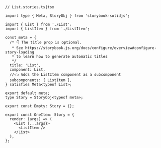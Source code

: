 ```tsx
// List.stories.ts|tsx

import type { Meta, StoryObj } from 'storybook-solidjs';

import { List } from './List';
import { ListItem } from './ListItem';

const meta = {
  /* 👇 The title prop is optional.
   * See https://storybook.js.org/docs/configure/overview#configure-story-loading
   * to learn how to generate automatic titles
   */
  title: 'List',
  component: List,
  //👈 Adds the ListItem component as a subcomponent
  subcomponents: { ListItem },
} satisfies Meta<typeof List>;

export default meta;
type Story = StoryObj<typeof meta>;

export const Empty: Story = {};

export const OneItem: Story = {
  render: (args) => (
    <List {...args}>
      <ListItem />
    </List>
  ),
};
```

